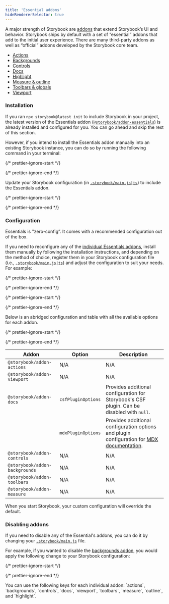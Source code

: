 ```yaml
---
title: 'Essential addons'
hideRendererSelector: true
---
```


A major strength of Storybook are [addons](https://storybook.js.org/addons) that extend Storybook’s UI and behavior. Storybook ships by default with a set of “essential” addons that add to the initial user experience. There are many third-party addons as well as “official” addons developed by the Storybook core team.

* [Actions](./actions.md)
* [Backgrounds](./backgrounds.md)
* [Controls](./controls.md)
* [Docs](../writing-docs/index.md)
* [Highlight](./highlight.md)
* [Measure & outline](./measure-and-outline.md)
* [Toolbars & globals](./toolbars-and-globals.md)
* [Viewport](./viewport.md)

### Installation

If you ran `npx storybook@latest init` to include Storybook in your project, the latest version of the Essentials addon ([`@storybook/addon-essentials`](https://storybook.js.org/addons/tag/essentials)) is already installed and configured for you. You can go ahead and skip the rest of this section.

However, if you intend to install the Essentials addon manually into an existing Storybook instance, you can do so by running the following command in your terminal:

{/* prettier-ignore-start */}

<CodeSnippets path="storybook-addon-essentials-install.md" />

{/* prettier-ignore-end */}

Update your Storybook configuration (in [`.storybook/main.js|ts`](../configure/index.md#configure-story-rendering)) to include the Essentials addon.

{/* prettier-ignore-start */}

<CodeSnippets path="storybook-main-register-essentials-addon.md" />

{/* prettier-ignore-end */}

### Configuration

Essentials is "zero-config”. It comes with a recommended configuration out of the box.

If you need to reconfigure any of the [individual Essentials addons](https://storybook.js.org/addons/tag/essentials), install them manually by following the installation instructions, and depending on the method of choice, register them in your Storybook configuration file (i.e., [`.storybook/main.js|ts`](../configure/index.md#configure-story-rendering)) and adjust the configuration to suit your needs. For example:

{/* prettier-ignore-start */}

<CodeSnippets path="storybook-addon-actions-install.md" />

{/* prettier-ignore-end */}

{/* prettier-ignore-start */}

<CodeSnippets path="storybook-main-register-individual-actions-addon.md" />

{/* prettier-ignore-end */}

Below is an abridged configuration and table with all the available options for each addon.

{/* prettier-ignore-start */}

<CodeSnippets path="storybook-main-full-individual-essentials-config.md" />

{/* prettier-ignore-end */}

| Addon                          | Option             | Description                                                                                                                                                   |
| ------------------------------ | ------------------ | ------------------------------------------------------------------------------------------------------------------------------------------------------------- |
| `@storybook/addon-actions`     | N/A                | N/A                                                                                                                                                           |
| `@storybook/addon-viewport`    | N/A                | N/A                                                                                                                                                           |
| `@storybook/addon-docs`        | `csfPluginOptions` | Provides additional configuration for Storybook's CSF plugin. Can be disabled with `null`.                                                                    |
|                                | `mdxPluginOptions` | Provides additional configuration options and plugin configuration for [MDX documentation](../writing-docs/mdx.md#markdown-tables-arent-rendering-correctly). |
| `@storybook/addon-controls`    | N/A                | N/A                                                                                                                                                           |
| `@storybook/addon-backgrounds` | N/A                | N/A                                                                                                                                                           |
| `@storybook/addon-toolbars`    | N/A                | N/A                                                                                                                                                           |
| `@storybook/addon-measure`     | N/A                | N/A                                                                                                                                                           |

When you start Storybook, your custom configuration will override the default.

### Disabling addons

If you need to disable any of the Essential's addons, you can do it by changing your [`.storybook/main.js`](../configure/index.md#configure-story-rendering) file.

For example, if you wanted to disable the [backgrounds addon](./backgrounds.md), you would apply the following change to your Storybook configuration:

{/* prettier-ignore-start */}

<CodeSnippets path="storybook-main-disable-addon.md" />

{/* prettier-ignore-end */}

<Callout variant="info" icon="💡">
  You can use the following keys for each individual addon: `actions`, `backgrounds`, `controls`, `docs`, `viewport`, `toolbars`, `measure`, `outline`, and `highlight`.
</Callout>

